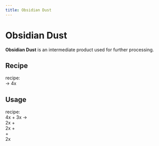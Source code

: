```yaml
---
title: Obsidian Dust
---
```


<ItemImage file="obsidian_dust" alt="Obsidian Dust" size="200" />

# Obsidian Dust

**Obsidian Dust** is an intermediate product used for further processing.

## Recipe

<CraftingTable recipe="input techreborn:small_pile_of_obsidian_dust techreborn:small_pile_of_obsidian_dust air input techreborn:small_pile_of_obsidian_dust techreborn:small_pile_of_obsidian_dust air input air air air output techreborn:obsidian_dust"/>

<McItem slug="techreborn:grinder" inline={true}/> recipe:  
<McItem slug="minecraft:obsidian" inline={true}/> → 4x <McItem slug="techreborn:obsidian_dust" inline={true}/>

## Usage

<CraftingTable recipe="input air air air input air techreborn:obsidian_dust air input air air air output techreborn:small_pile_of_obsidian_dust,4"/>

<McItem slug="techreborn:industrial_electrolyzer" inline={true}/> recipe:  
4x <McItem slug="techreborn:obsidian_dust" inline={true}/> + 3x <McItem slug="techreborn:empty_cell" inline={true}/> →  
2x <McItem slug="techreborn:small_pile_of_magnesium_dust" inline={true}/> +  
2x <McItem slug="techreborn:small_pile_of_iron_dust" inline={true}/> +  
<McItem slug="techreborn:silicon_cell" inline={true}/> +  
2x <McItem slug="techreborn:compressed_air_cell" inline={true}/>
